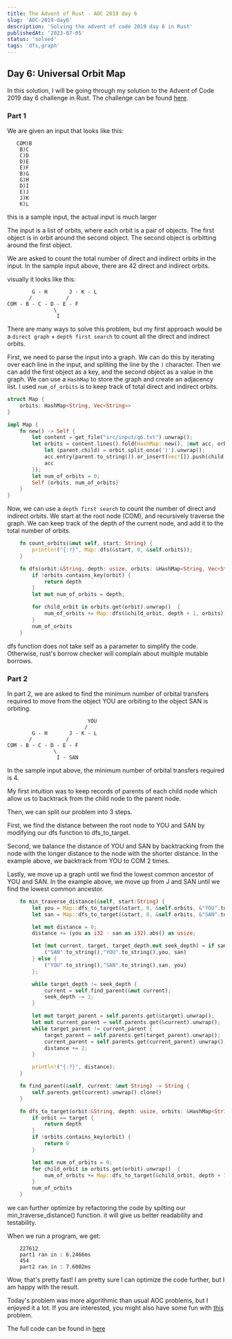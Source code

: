 ```yaml
---
title: The Advent of Rust - AOC 2019 day 6
slug: 'AOC-2019-day6'
description: 'Solving the advent of code 2019 day 6 in Rust'
publishedAt: '2023-07-05'
status: 'solved'
tags: 'dfs,graph'
---
```


## Day 6: Universal Orbit Map

In this solution, I will be going through my solution to the Advent of Code 2019 day 6 challenge in Rust. The challenge can be found [here](https://adventofcode.com/2019/day/6).

### Part 1

We are given an input that looks like this:

```text
   COM)B
    B)C
    C)D
    D)E
    E)F
    B)G
    G)H
    D)I
    E)J
    J)K
    K)L
```

<note>this is a sample input, the actual input is much larger</note>

The input is a list of orbits, where each orbit is a pair of objects. The first object is in orbit around the second object. The second object is orbitting around the first object.

We are asked to count the total number of direct and indirect orbits in the input. In the sample input above, there are 42 direct and indirect orbits.

visually it looks like this:

```text
        G - H       J - K - L
       /           /
COM - B - C - D - E - F
               \
                I
```

There are many ways to solve this problem, but my first approach would be a `direct graph` + `depth first search` to count all the direct and indirect orbits.

First, we need to parse the input into a graph. We can do this by iterating over each line in the input, and spliting the line by the `)` character. Then we can add the first object as a key, and the second object as a value in the graph. We can use a `HashMap` to store the graph and create an adjacency list. I used `num_of_orbits` is to keep track of total direct and indirect orbits.

```rust
struct Map {
    orbits: HashMap<String, Vec<String>>
}

impl Map {
    fn new() -> Self {
        let content = get_file("src/input/q6.txt").unwrap();
        let orbits = content.lines().fold(HashMap::new(), |mut acc, orbit| {
            let (parent,child) = orbit.split_once(')').unwrap();
            acc.entry(parent.to_string()).or_insert(vec![]).push(child.to_string());
            acc
        });
        let num_of_orbits = 0;
        Self {orbits, num_of_orbits}
    }
}
```

Now, we can use a `depth first search` to count the number of direct and indirect orbits. We start at the root node (COM), and recursively traverse the graph. We can keep track of the depth of the current node, and add it to the total number of orbits.

```rust
    fn count_orbits(&mut self, start: String) {
        println!("{:?}", Map::dfs(&start, 0, &self.orbits));
    }

    fn dfs(orbit:&String, depth: usize, orbits: &HashMap<String, Vec<String>>) -> usize{
        if !orbits.contains_key(orbit) {
            return depth
        }
        let mut num_of_orbits = depth;

        for child_orbit in orbits.get(orbit).unwrap()  {
            num_of_orbits += Map::dfs(&child_orbit, depth + 1, orbits);
        }
        num_of_orbits
    }
```

<note>
  dfs function does not take self as a parameter to simplify the code.
  Otherwise, rust's borrow checker will complain about multiple mutable borrows.
</note>

### Part 2

In part 2, we are asked to find the minimum number of orbital transfers required to move from the object YOU are orbiting to the object SAN is orbiting.

```text
                          YOU
                         /
        G - H       J - K - L
       /           /
COM - B - C - D - E - F
               \
                I - SAN
```

In the sample input above, the minimum number of orbital transfers required is 4.

My first intuition was to keep records of parents of each child node which allow us to backtrack from the child node to the parent node.

Then, we can split our problem into 3 steps.

First, we find the distance between the root node to YOU and SAN by modifying our dfs function to dfs_to_target.

Second, we balance the distance of YOU and SAN by backtracking from the node with the longer distance to the node with the shorter distance. In the example above, we backtrack from YOU to COM 2 times.

Lastly, we move up a graph until we find the lowest common ancestor of YOU and SAN. In the example above, we move up from J and SAN until we find the lowest common ancestor.

```rust
    fn min_traverse_distance(&self, start:String) {
        let you = Map::dfs_to_target(&start, 0, &self.orbits, &"YOU".to_string());
        let san = Map::dfs_to_target(&start, 0, &self.orbits, &"SAN".to_string());

        let mut distance = 0;
        distance += (you as i32 - san as i32).abs() as usize;

        let (mut current, target, target_depth,mut seek_depth) = if san > you {
            ("SAN".to_string(),"YOU".to_string(),you, san)
        } else {
            ("YOU".to_string(),"SAN".to_string(),san, you)
        };

        while target_depth != seek_depth {
            current = self.find_parent(&mut current);
            seek_depth -= 1;
        }

        let mut target_parent = self.parents.get(&target).unwrap();
        let mut current_parent = self.parents.get(&current).unwrap();
        while target_parent != current_parent {
            target_parent = self.parents.get(target_parent).unwrap();
            current_parent = self.parents.get(current_parent).unwrap();
            distance += 2;
        }

        println!("{:?}", distance);
    }

    fn find_parent(&self, current: &mut String) -> String {
        self.parents.get(current).unwrap().clone()
    }

    fn dfs_to_target(orbit:&String, depth: usize, orbits: &HashMap<String, Vec<String>>, target: &String) -> usize {
        if orbit == target {
            return depth
        }
        if !orbits.contains_key(orbit) {
            return 0
        }

        let mut num_of_orbits = 0;
        for child_orbit in orbits.get(orbit).unwrap()  {
            num_of_orbits += Map::dfs_to_target(&child_orbit, depth + 1, orbits, target);
        }
        num_of_orbits
    }
```

<information>
  we can further optimize by refactoring the code by spilting our
  min_traverse_distance() function. it will give us better readability and
  testability.
</information>

When we run a program, we get:

```text
    227612
    part1 ran in : 6.2466ms
    454
    part2 ran in : 7.6002ms
```

Wow, that's pretty fast! I am pretty sure I can optimize the code further, but I am happy with the result.

Today's problem was more algorithmic than usual AOC problems, but I enjoyed it a lot. If you are interested, you might also have some fun with [this](https://adventofcode.com/2019/day/6) problem.

The full code can be found in [here](https://github.com/tomhyhan/advent_rust/blob/main/advent-2019/src/q6.rs)
